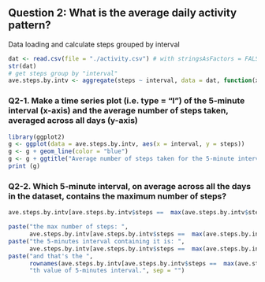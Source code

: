 ## Question 2: What is the average daily activity pattern?

Data loading and calculate steps grouped by interval  

```r
dat <- read.csv(file = "./activity.csv") # with stringsAsFactors = FALSE
str(dat)
# get steps group by "interval"
ave.steps.by.intv <- aggregate(steps ~ interval, data = dat, function(x) mean(x, na.rm = TRUE)) 
```

### Q2-1. Make a time series plot (i.e. type = "l") of the 5-minute interval (x-axis) and the average number of steps taken, averaged across all days (y-axis)  

```r
library(ggplot2)
g <- ggplot(data = ave.steps.by.intv, aes(x = interval, y = steps))
g <- g + geom_line(color = "blue")
g <- g + ggtitle("Average number of steps taken for the 5-minute interval")
print (g)
```

### Q2-2. Which 5-minute interval, on average across all the days in the dataset, contains the maximum number of steps?  

```r
ave.steps.by.intv[ave.steps.by.intv$steps ==  max(ave.steps.by.intv$steps), ]

paste("the max number of steps: ",
      ave.steps.by.intv[ave.steps.by.intv$steps ==  max(ave.steps.by.intv$steps), ][[2]])
paste("the 5-minutes interval containing it is: ",
      ave.steps.by.intv[ave.steps.by.intv$steps ==  max(ave.steps.by.intv$steps), ][[1]])
paste("and that's the ",
      rownames(ave.steps.by.intv[ave.steps.by.intv$steps ==  max(ave.steps.by.intv$steps), ]),
      "th value of 5-minutes interval.", sep = "")
```
